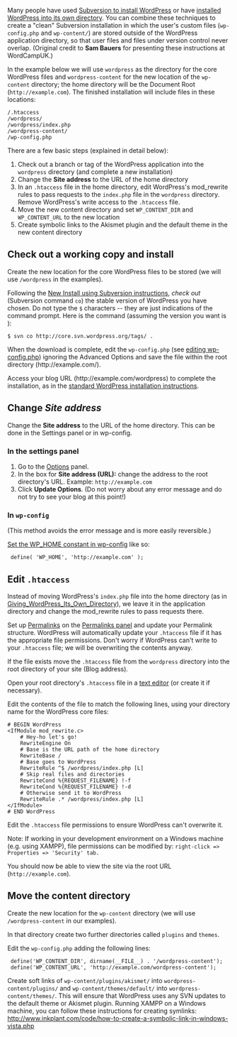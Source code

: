 Many people have used [[Installing/Updating WordPress with Subversion|Subversion to install WordPress]] or have [[Giving_WordPress_Its_Own_Directory|installed WordPress into its own directory]]. You can combine these techniques to create a "clean"  Subversion installation in which the user's custom files (<tt>wp-config.php</tt> and <tt>wp-content/</tt>) are stored outside of the WordPress application directory, so that user files and files under version control never overlap. (Original credit to '''Sam Bauers''' for presenting these instructions at WordCampUK.) 

In the example below we will use <tt>wordpress</tt> as the directory for the core WordPress files and <tt>wordpress-content</tt> for the new location of the <tt>wp-content</tt> directory; the home directory will be the Document Root (<tt><nowiki>http://example.com</nowiki></tt>). The finished installation will include files in these locations:

<pre>/.htaccess
/wordpress/
/wordpress/index.php
/wordpress-content/
/wp-config.php</pre>

There are a few basic steps (explained in detail below):

#	Check out a branch or tag of the WordPress application into the <tt>wordpress</tt> directory (and complete a new installation)
#	Change the <strong>Site address</strong> to the URL of the home directory
#	In an <tt>.htaccess</tt> file in the home directory, edit WordPress's mod_rewrite rules to pass requests to the <tt>index.php</tt> file in the <tt>wordpress</tt> directory. Remove WordPress's write access to the <tt>.htaccess</tt> file.
#	Move the new content directory and set <tt>WP_CONTENT_DIR</tt> and <tt>WP_CONTENT_URL</tt> to the new location
#	Create symbolic links to the Akismet plugin and the default theme in the new content directory

== Check out a working copy and install ==

Create the new location for the core WordPress files to be stored (we will use <tt>/wordpress</tt> in the examples).

Following the [[Installing/Updating_WordPress_with_Subversion|New Install using Subversion instructions]], ''check out'' (Subversion command <tt>co</tt>) the stable version of WordPress you have chosen. Do not type the <tt>$</tt> characters -- they are just indications of the command prompt. Here is the command (assuming the version you want is {{CurrentVersion}}):
	
<code>$ svn co <nowiki>http://core.svn.wordpress.org/tags/</nowiki>{{CurrentVersion}} .</code>

When the download is complete, edit the <tt>wp-config.php</tt> (see [[Editing_wp-config.php|editing wp-config.php]]) ignoring the Advanced Options and save the file within the root directory (<nowiki>http://example.com/</nowiki>).

Access your blog URL (<nowiki>http://example.com/wordpress</nowiki>) to complete the installation, as in the [[Installing WordPress|standard WordPress installation instructions]].

== Change <em>Site address</em> ==

Change the <strong>Site address</strong> to the URL of the home directory. This can be done in the Settings panel or in wp-config.

=== In the settings panel ===

#	Go to the [[Administration_Panels#Options_-_Configuration_Settings|Options]] panel.
#	In the box for '''Site address (URL):''' change the address to the root directory's URL. Example: <tt><nowiki>http://example.com</nowiki></tt>
#	Click '''Update Options'''. (Do not worry about any error message and do not try to see your blog at this point!)

=== In <tt>wp-config</tt> ===

(This method avoids the error message and is more easily reversible.)

[[Editing_wp-config.php#Blog_address_.28URL.29|Set the WP_HOME constant in wp-config]] like so:

  define( 'WP_HOME', '<nowiki>http://example.com</nowiki>' );

== Edit <tt>.htaccess</tt> ==

Instead of moving WordPress's <tt>index.php</tt> file into the home directory (as in [[Giving_WordPress_Its_Own_Directory]]), we leave it in the application directory and change the mod_rewrite rules to pass requests there.

Set up [[Using Permalinks|Permalinks]] on the [[Administration_Panels#Permalinks|Permalinks panel]] and update your Permalink structure. WordPress will automatically update your <tt>.htaccess</tt> file if it has the appropriate file permissions. Don't worry if WordPress can't write to your <tt>.htaccess</tt> file; we will be overwriting the contents anyway.

If the file exists move the <tt>.htaccess</tt> file from the <tt>wordpress</tt> directory into the root directory of your site (Blog address).
 
Open your root directory's <tt>.htaccess</tt> file in a [[Glossary#Text editor|text editor]] (or create it if necessary).

Edit the contents of the file to match the following lines, using your directory name for the WordPress core files:

<pre># BEGIN WordPress
<IfModule mod_rewrite.c>
	# Hey-ho let's go!
	RewriteEngine On
	# Base is the URL path of the home directory
	RewriteBase /
	# Base goes to WordPress
	RewriteRule ^$ /wordpress/index.php [L]
	# Skip real files and directories
	RewriteCond %{REQUEST_FILENAME} !-f
	RewriteCond %{REQUEST_FILENAME} !-d
	# Otherwise send it to WordPress
	RewriteRule .* /wordpress/index.php [L]
</IfModule>
# END WordPress</pre>

Edit the <tt>.htaccess</tt> file permissions to ensure WordPress can't overwrite it. 

Note: If working in your development environment on a Windows machine (e.g. using XAMPP), file permissions can be modified by: <tt>right-click => Properties => 'Security' tab.</tt>

You should now be able to view the site via the root URL (<tt><nowiki>http://example.com</nowiki></tt>).

== Move the content directory ==

Create the new location for the <tt>wp-content</tt> directory (we will use <tt>/wordpress-content</tt> in our examples).

In that directory create two further directories called <tt>plugins</tt> and <tt>themes</tt>.

Edit the <tt>wp-config.php</tt> adding the following lines:

  define('WP_CONTENT_DIR', dirname(__FILE__) . '/wordpress-content');
  define('WP_CONTENT_URL', '<nowiki>http://example.com/wordpress-content</nowiki>');

Create soft links of <tt>wp-content/plugins/akismet/</tt> into <tt>wordpress-content/plugins/</tt> and <tt>wp-content/themes/default/</tt> into <tt>wordpress-content/themes/</tt>. This will ensure that WordPress uses any SVN updates to the default theme or Akismet plugin. Running XAMPP on a Windows machine, you can follow these instructions for creating symlinks: http://www.inkplant.com/code/how-to-create-a-symbolic-link-in-windows-vista.php